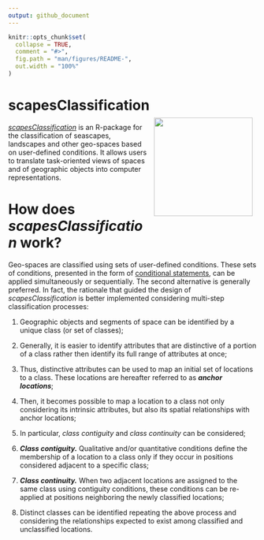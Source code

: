 ```yaml
---
output: github_document
---
```


<!-- README.md is generated from README.Rmd. Please edit that file -->

```r
knitr::opts_chunk$set(
  collapse = TRUE,
  comment = "#>",
  fig.path = "man/figures/README-",
  out.width = "100%"
)
```

# scapesClassification <img src="man/figures/logo.png" align="right" alt="" width="200" style="border:0.5rem solid transparent" />

[_scapesClassification_](https://github.com/ghTaranto/scapesClassification "GitHub repository") is an R-package for the classification of seascapes, landscapes and other geo-spaces based on user-defined conditions. It allows users to translate task-oriented views of spaces and of geographic objects into computer representations.

# How does _scapesClassification_ work?
Geo-spaces are classified using sets of user-defined conditions. These sets of conditions, presented in the form of [conditional statements](https://en.wikipedia.org/wiki/Conditional_(computer_programming) "Wikipedia definition"), can be applied simultaneously or sequentially. The second alternative is generally preferred. In fact, the rationale that guided the design of _scapesClassification_ is better implemented considering multi-step classification processes:

1. Geographic objects and segments of space can be identified by a unique class (or set of classes); 

2. Generally, it is easier to identify attributes that are distinctive of a portion of a class rather then identify its full range of attributes at once;

3. Thus, distinctive attributes can be used to map an initial set of locations to a class. These locations are hereafter referred to as ___anchor locations___;

4. Then, it becomes possible to map a location to a class not only considering its intrinsic attributes, but also its spatial relationships with anchor locations;

5. In particular, _class contiguity_ and _class continuity_ can be considered;

6. ___Class contiguity.___ Qualitative and/or quantitative conditions define the membership of a location to a class only if they occur in positions considered adjacent to a specific class;

7. ___Class continuity.___ When two adjacent locations are assigned to the same class using contiguity conditions, these conditions can be re-applied at positions neighboring the newly classified locations;

8. Distinct classes can be identified repeating the above process and considering the relationships expected to exist among classified and unclassified locations.
